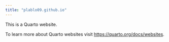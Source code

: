 ```yaml
---
title: "plablo09.github.io"
---
```


This is a Quarto website.

To learn more about Quarto websites visit <https://quarto.org/docs/websites>.
